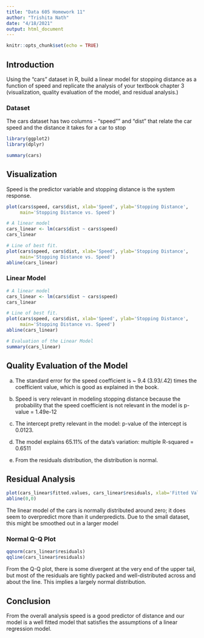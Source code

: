 ---
title: "Data 605 Homework 11"
author: "Trishita Nath"
date: "4/18/2021"
output: html_document
---

```{r setup, include=FALSE}
knitr::opts_chunk$set(echo = TRUE)
```

## Introduction

Using the “cars” dataset in R, build a linear model for stopping distance as a function of speed and replicate the analysis of your textbook chapter 3 (visualization, quality evaluation of the model, and
residual analysis.)

### Dataset

The cars dataset has two columns - “speed”" and “dist” that relate the car speed and the distance it takes for a car to stop

```{r}
library(ggplot2)
library(dplyr)
```

```{r cars}
summary(cars)
```

## Visualization

Speed is the predictor variable and stopping distance is the system response.

```{r echo=TRUE, eval=TRUE}
plot(cars$speed, cars$dist, xlab='Speed', ylab='Stopping Distance', 
     main='Stopping Distance vs. Speed')

# A linear model
cars_linear <- lm(cars$dist ~ cars$speed)
cars_linear

# Line of best fit.
plot(cars$speed, cars$dist, xlab='Speed', ylab='Stopping Distance', 
     main='Stopping Distance vs. Speed')
abline(cars_linear)
```

### Linear Model

```{r echo=TRUE, eval=TRUE}
# A linear model
cars_linear <- lm(cars$dist ~ cars$speed)
cars_linear

# Line of best fit.
plot(cars$speed, cars$dist, xlab='Speed', ylab='Stopping Distance', 
     main='Stopping Distance vs. Speed')
abline(cars_linear)

# Evaluation of the Linear Model
summary(cars_linear)
```

## Quality Evaluation of the Model

a) The standard error for the speed coefficient is ~ 9.4 (3.93/.42) times the coefficient value, which is good as explained in the book.

b) Speed is very relevant in modeling stopping distance because the probability that the speed coefficient is not relevant in the model is p-value = 1.49e-12

c) The intercept pretty relevant in the model: p-value of the intercept is 0.0123.

d) The model explains 65.11% of the data’s variation: multiple R-squared = 0.6511

e) From the residuals distribution, the distribution is normal.

## Residual Analysis

```{r echo=TRUE, eval=TRUE}
plot(cars_linear$fitted.values, cars_linear$residuals, xlab='Fitted Values', ylab='Residuals')
abline(0,0)
```

The linear model of the cars is normally distributed around zero; it does seem to overpredict more than it underpredicts. Due to the small dataset, this might be smoothed out in a larger model

### Normal Q-Q Plot

```{r echo=TRUE, eval=TRUE}
qqnorm(cars_linear$residuals)
qqline(cars_linear$residuals)
```

From the Q-Q plot, there is some divergent at the very end of the upper tail, but most of the residuals are tightly packed and well-distributed across  and about the line. This implies a largely normal distribution.

## Conclusion

From the overall analysis speed is a good predictor of distance and our model is a well fitted model that satisfies the assumptions of a linear regression model.
